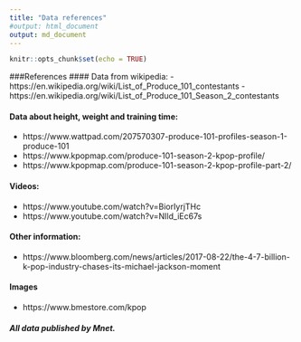 ```yaml
---
title: "Data references"
#output: html_document
output: md_document
---
```


```r
knitr::opts_chunk$set(echo = TRUE)
```

###References
#### Data from wikipedia:
- https://en.wikipedia.org/wiki/List_of_Produce_101_contestants
- https://en.wikipedia.org/wiki/List_of_Produce_101_Season_2_contestants

#### Data about height, weight and training time:
- https://www.wattpad.com/207570307-produce-101-profiles-season-1-produce-101
- https://www.kpopmap.com/produce-101-season-2-kpop-profile/
- https://www.kpopmap.com/produce-101-season-2-kpop-profile-part-2/

#### Videos:
- https://www.youtube.com/watch?v=BiorIyrjTHc
- https://www.youtube.com/watch?v=NIld_iEc67s

#### Other information:
- https://www.bloomberg.com/news/articles/2017-08-22/the-4-7-billion-k-pop-industry-chases-its-michael-jackson-moment

#### Images
- https://www.bmestore.com/kpop

##### All data published by Mnet.